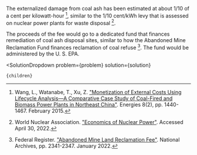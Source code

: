 

The externalized damage from coal ash has been estimated at about 1/10 of a cent per kilowatt-hour [^"7"], similar to the 1/10 cent/kWh levy that is assessed on nuclear power plants for waste disposal [^"8"].

The proceeds of the fee would go to a dedicated fund that finances remediation of coal ash disposal sites, similar to how the Abandoned Mine Reclamation Fund finances reclamation of coal refuse [^"2"]. The fund would be administered by the U. S. EPA.

[^"2"]: Federal Register. ["Abandoned Mine Land Reclamation Fee"](https://www.federalregister.gov/documents/2022/01/14/2022-00513/abandoned-mine-land-reclamation-fee). National Archives, pp. 2341-2347. January 2022.

[^"7"]: Wang, L., Watanabe, T., Xu, Z. ["Monetization of External Costs Using Lifecycle Analysis—A Comparative Case Study of Coal-Fired and Biomass Power Plants in Northeast China"](https://www.mdpi.com/1996-1073/8/2/1440). Energies 8(2), pp. 1440-1467. February 2015.

[^"8"]: World Nuclear Association. ["Economics of Nuclear Power"](https://world-nuclear.org/information-library/economic-aspects/economics-of-nuclear-power.aspx). Accessed April 30, 2022.

  <SolutionDropdown 
    problem={problem} 
    solution={solution}
  >
    {children}
  </SolutionDropdown>